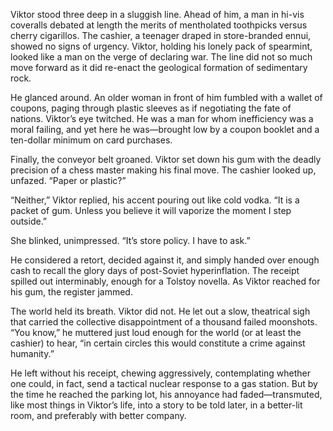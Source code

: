 Viktor stood three deep in a sluggish line. Ahead of him, a man in hi-vis coveralls debated at length the merits of mentholated toothpicks versus cherry cigarillos. The cashier, a teenager draped in store-branded ennui, showed no signs of urgency. Viktor, holding his lonely pack of spearmint, looked like a man on the verge of declaring war. The line did not so much move forward as it did re-enact the geological formation of sedimentary rock.

He glanced around. An older woman in front of him fumbled with a wallet of coupons, paging through plastic sleeves as if negotiating the fate of nations. Viktor’s eye twitched. He was a man for whom inefficiency was a moral failing, and yet here he was—brought low by a coupon booklet and a ten-dollar minimum on card purchases.

Finally, the conveyor belt groaned. Viktor set down his gum with the deadly precision of a chess master making his final move. The cashier looked up, unfazed. “Paper or plastic?”

“Neither,” Viktor replied, his accent pouring out like cold vodka. “It is a packet of gum. Unless you believe it will vaporize the moment I step outside.”

She blinked, unimpressed. “It’s store policy. I have to ask.”

He considered a retort, decided against it, and simply handed over enough cash to recall the glory days of post-Soviet hyperinflation. The receipt spilled out interminably, enough for a Tolstoy novella. As Viktor reached for his gum, the register jammed.

The world held its breath. Viktor did not. He let out a slow, theatrical sigh that carried the collective disappointment of a thousand failed moonshots. “You know,” he muttered just loud enough for the world (or at least the cashier) to hear, “in certain circles this would constitute a crime against humanity.”

He left without his receipt, chewing aggressively, contemplating whether one could, in fact, send a tactical nuclear response to a gas station. But by the time he reached the parking lot, his annoyance had faded—transmuted, like most things in Viktor’s life, into a story to be told later, in a better-lit room, and preferably with better company.